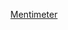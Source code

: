 ::: {style="text-align: center; margin-top: 1em"}
[Mentimeter](https://www.menti.com/albip99qf3m8){preview-link="true" style="text-align: center"}
:::